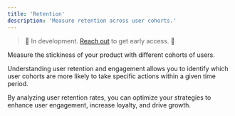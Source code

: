 ```yaml
---
title: 'Retention'
description: 'Measure retention across user cohorts.'
---
```


> 🚧 In development. <a href="https://cal.com/formo/30min">Reach out</a> to get early access. 🚧

Measure the stickiness of your product with different cohorts of users. 

Understanding user retention and engagement allows you to identify which user cohorts are more likely to take specific actions within a given time period. 

By analyzing user retention rates, you can optimize your strategies to enhance user engagement, increase loyalty, and drive growth.

